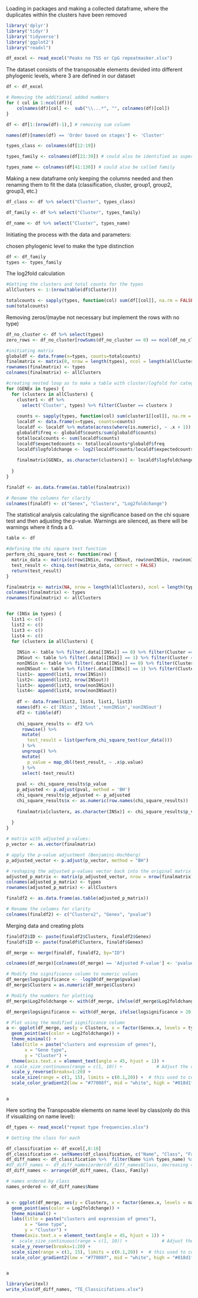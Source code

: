 Loading in packages and making a collected dataframe, where the duplicates within the clusters have been removed
```{r}
library('dplyr')
library('tidyr')
library('tidyverse')
library('ggplot2')
library("readxl")
```


```{r}
df_excel <- read_excel("Peaks no TSS or CpG repeatmasker.xlsx")
```

The dataset consists of the transposable elements devided into different phylogenic levels, where 3 are defined in our dataset
```{r}
df <- df_excel

# Removing the additional added numbers
for ( col in 1:ncol(df)){
    colnames(df)[col] <-  sub("\\...*", "", colnames(df)[col])
}

df <- df[1:(nrow(df)-1),] # removing sum column

names(df)[names(df) == 'Order based on stages'] <- 'Cluster'

types_class <- colnames(df[12:19])

types_family <- colnames(df[21:39]) # could also be identified as super family

types_name <- colnames(df[41:130]) # could also be called family
```

Making a new dataframe only keeping the columns needed and then renaming them to fit the data
(classification, cluster, group1, group2, group3, etc.)
```{r}
df_class <- df %>% select("Cluster", types_class)

df_family <- df %>% select("Cluster", types_family)

df_name <- df %>% select("Cluster", types_name)
```


Initiating the process with the data and parameters:

chosen phylogenic level to make the type distinction
```{r}
df <- df_family
types <- types_family
```

The log2fold calculation
```{r}
#Getting the clusters and total counts for the types
allClusters <- 1:(nrow(table(df$Cluster)))

totalcounts <- sapply(types, function(col) sum(df[[col]], na.rm = FALSE))
sum(totalcounts)
```

Removing zeros/(maybe not necessary but implement the rows with no type)
```{r}
df_no_cluster <- df %>% select(types)
zero_rows <- df_no_cluster[rowSums(df_no_cluster == 0) == ncol(df_no_cluster), ]

```

```{r}
#initiating matrix
globaldf <- data.frame(x=types, counts=totalcounts)
finalmatrix <- matrix(0, nrow = length(types), ncol = length(allClusters))
rownames(finalmatrix) <- types
colnames(finalmatrix) <- allClusters

#creating nested loop as to make a table with cluster/logfold for categorization
for (GENEx in types) {
  for (clusterx in allClusters) {
    cluster1 <- df %>% 
      select('Cluster', types) %>% filter(Cluster == clusterx )
    
    counts <- sapply(types, function(col) sum(cluster1[[col]], na.rm = FALSE))
    localdf <- data.frame(x=types, counts=counts)
    localdf <- localdf %>% mutate(across(where(is.numeric), ~ .x + 1)) #adding 1 to every value to avoid 0
    globaldf$freq <- globaldf$counts/sum(globaldf$counts)
    totallocalcounts <- sum(localdf$counts)
    localdf$expectedcounts <- totallocalcounts*globaldf$freq
    localdf$logfoldchange <- log2(localdf$counts/localdf$expectedcounts)
    
    finalmatrix[GENEx, as.character(clusterx)] <- localdf$logfoldchange[which(localdf$x == GENEx)]
    
  }
}

finaldf <- as.data.frame(as.table(finalmatrix))

# Rename the columns for clarity
colnames(finaldf) <- c("Genex", "Clusterx", "Log2foldchange")
```

The statistical analysis calculating the significance based on the chi square test and then adjusting the p-value. Warnings are silenced, as there will be warnings where it finds a 0.
```{r, warning=FALSE}
table <- df

#defining the chi square test function
perform_chi_square_test <- function(row) {
  matrix_data <- matrix(c(row$INSin, row$INSout, row$nonINSin, row$nonINSout), nrow = 2, byrow = TRUE)
  test_result <- chisq.test(matrix_data, correct = FALSE)
  return(test_result)
}

finalmatrix <- matrix(NA, nrow = length(allClusters), ncol = length(types))
colnames(finalmatrix) <- types
rownames(finalmatrix) <- allClusters


for (INSx in types) {
  list1 <- c()
  list2 <- c()
  list3 <- c()
  list4 <- c()
  for (clusterx in allClusters) {
    
    INSin <- table %>% filter(.data[[INSx]] == 0) %>% filter(Cluster == clusterx) 
    INSout <- table %>% filter(.data[[INSx]] == 1) %>% filter(Cluster == clusterx) 
    nonINSin <- table %>% filter(.data[[INSx]] == 0) %>% filter(Cluster != clusterx) 
    nonINSout <- table %>% filter(.data[[INSx]] == 1) %>% filter(Cluster != clusterx)
    list1<- append(list1, nrow(INSin))
    list2<- append(list2, nrow(INSout))
    list3<- append(list3, nrow(nonINSin))
    list4<- append(list4, nrow(nonINSout))
    
    df <- data.frame(list2, list4, list1, list3)
    names(df) <- c('INSin','INSout','nonINSin','nonINSout')
    df2 <- tibble(df)
    
    chi_square_results <- df2 %>% 
      rowwise() %>% 
      mutate(
        test_result = list(perform_chi_square_test(cur_data()))
      ) %>% 
      ungroup() %>% 
      mutate(
        p_value = map_dbl(test_result, ~ .x$p.value)
      ) %>% 
      select(-test_result)
    
    pval <- chi_square_results$p_value
    p_adjusted <- p.adjust(pval, method = 'BH')
    chi_square_results$p_adjusted <- p_adjusted
    chi_square_results$x <- as.numeric(row.names(chi_square_results))
    
    finalmatrix[clusterx, as.character(INSx)] <- chi_square_results$p_value[which(chi_square_results$x == clusterx)]
    
  }
}

# matrix with adjusted p-values:
p_vector <- as.vector(finalmatrix)

# apply the p-value adjustment (Benjamini-Hochberg)
p_adjusted_vector <- p.adjust(p_vector, method = "BH")

# reshaping the adjusted p-values vector back into the original matrix dimensions
adjusted_p_matrix <- matrix(p_adjusted_vector, nrow = nrow(finalmatrix), ncol = ncol(finalmatrix))
colnames(adjusted_p_matrix) <- types
rownames(adjusted_p_matrix) <- allClusters

finaldf2 <- as.data.frame(as.table(adjusted_p_matrix))

# Rename the columns for clarity
colnames(finaldf2) <- c("Clusterx2", "Genex", "pvalue")
```


Merging data and creating plots
```{r}
finaldf2$ID <- paste(finaldf2$Clusterx, finaldf2$Genex)
finaldf$ID <- paste(finaldf$Clusterx, finaldf$Genex)

df_merge <- merge(finaldf, finaldf2, by="ID") 

colnames(df_merge)[colnames(df_merge) == 'Adjusted P-value'] <- 'pvalue'

# Modify the significance column to numeric values
df_merge$logsignificance <- -log10(df_merge$pvalue)
df_merge$Clusterx = as.numeric(df_merge$Clusterx)

# Modify the numbers for plotting
df_merge$Log2foldchange <- with(df_merge, ifelse(df_merge$Log2foldchange > 1, 1, ifelse(df_merge$Log2foldchange < -1, -1, df_merge$Log2foldchange)))

df_merge$logsignificance <- with(df_merge, ifelse(logsignificance > 20, 20, logsignificance))
```


```{r}
# Plot using the modified significance column
a <- ggplot(df_merge, aes(y = Clusterx, x = factor(Genex.x, levels = types), size = logsignificance)) +
  geom_point(aes(color = Log2foldchange)) +
  theme_minimal() +
  labs(title = paste("clusters and expression of genes"),
       x = "Gene type",
       y = "Cluster") +
  theme(axis.text.x = element_text(angle = 45, hjust = 1)) +
#  scale_size_continuous(range = c(1, 10)) +             # Adjust the range to control the size of the points for only one plot
  scale_y_reverse(breaks=1:20) +
  scale_size(range = c(1, 15), limits = c(0.1,20)) +  # this used to compare between plots. to make them comparable, range decides size and limits decides top value
  scale_color_gradient2(low = "#77008f", mid = "white", high = "#018d1f", midpoint = 0,limits = c(-1, 1)) #Limit sets the top and bottom, but values that falls outside this category will be grey


a

```


Here sorting the Transposable elements on name level by class(only do this if visualizing on name level):
```{r}
df_types <- read_excel("repeat type frequencies.xlsx")

# Getting the class for each 

df_classification <- df_excel[,8:10]
df_classification <- setNames(df_classification, c("Name", "Class", "Family"))
df_diff_names <- df_classification %>%  filter(Name %in% types_name) %>%  distinct()
#df_diff_names <- df_diff_names[order(df_diff_names$Class, decreasing = FALSE),]
df_diff_names <- arrange(df_diff_names, Class, Family)

# names ordered by class
names_ordered <- df_diff_names$Name


a <- ggplot(df_merge, aes(y = Clusterx, x = factor(Genex.x, levels = names_ordered), size = logsignificance)) +
  geom_point(aes(color = Log2foldchange)) +
  theme_minimal() +
  labs(title = paste("clusters and expression of genes"),
       x = "Gene type",
       y = "Cluster") +
  theme(axis.text.x = element_text(angle = 45, hjust = 1)) +
  #  scale_size_continuous(range = c(1, 10)) +             # Adjust the range to control the size of the points for only one plot
  scale_y_reverse(breaks=1:20) +
  scale_size(range = c(1, 15), limits = c(0.1,20)) +  # this used to compare between plots. to make them comparable, range decides size and limits decides top value
  scale_color_gradient2(low = "#77008f", mid = "white", high = "#018d1f", midpoint = 0,limits = c(-1, 1)) #Limit sets the top and bottom, but values that falls outside this category will be grey


a

```


```{r}
library(writexl)
write_xlsx(df_diff_names, "TE_Classicifations.xlsx")
```
